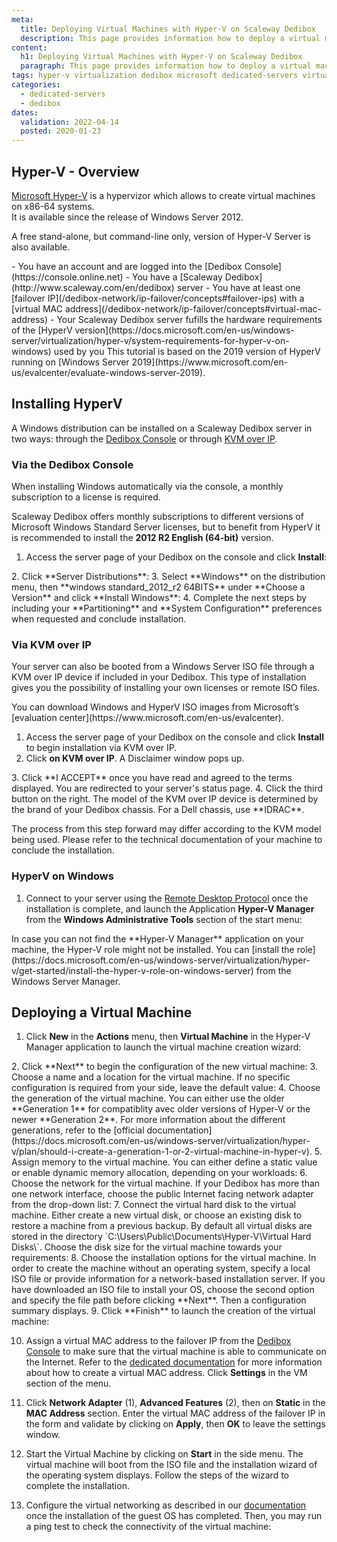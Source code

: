 ```yaml
---
meta:
  title: Deploying Virtual Machines with Hyper-V on Scaleway Dedibox
  description: This page provides information how to deploy a virtual machine with Microsoft Hyper-V on Scaleway Dedibox.
content:
  h1: Deploying Virtual Machines with Hyper-V on Scaleway Dedibox
  paragraph: This page provides information how to deploy a virtual machine with Microsoft Hyper-V on Scaleway Dedibox.
tags: hyper-v virtualization dedibox microsoft dedicated-servers virtual-machines
categories:
  - dedicated-servers
  - dedibox
dates:
  validation: 2022-04-14
  posted: 2020-01-23
---
```


## Hyper-V - Overview

[Microsoft Hyper-V](https://docs.microsoft.com/en-us/windows-server/virtualization/hyper-v/hyper-v-on-windows-server) is a hypervizor which allows to create virtual machines on x86-64 systems.  
It is available since the release of Windows Server 2012.

A free stand-alone, but command-line only, version of Hyper-V Server is also available.

<Message type="requirement">
- You have an account and are logged into the [Dedibox Console](https://console.online.net)
- You have a [Scaleway Dedibox](http://www.scaleway.com/en/dedibox) server
- You have at least one [failover IP](/dedibox-network/ip-failover/concepts#failover-ips) with a [virtual MAC address](/dedibox-network/ip-failover/concepts#virtual-mac-address)
- Your Scaleway Dedibox server fufills the hardware requirements of the [HyperV version](https://docs.microsoft.com/en-us/windows-server/virtualization/hyper-v/system-requirements-for-hyper-v-on-windows) used by you
</Message>

<Message type="note">
  This tutorial is based on the 2019 version of HyperV running on [Windows Server 2019](https://www.microsoft.com/en-us/evalcenter/evaluate-windows-server-2019).
</Message>

## Installing HyperV

A Windows distribution can be installed on a Scaleway Dedibox server in two ways: through the [Dedibox Console](https://console.online.net/en/login) or through [KVM over IP](<https://en.wikipedia.org/wiki/KVM_switch#KVM_over_IP_(IPKVM)>).

### Via the Dedibox Console

When installing Windows automatically via the console, a monthly subscription to a license is required.

Scaleway Dedibox offers monthly subscriptions to different versions of Microsoft Windows Standard Server licenses, but to benefit from HyperV it is recommended to install the **2012 R2 English (64-bit)** version.

1. Access the server page of your Dedibox on the console and click **Install**:
  <Lightbox src="scaleway-click-on-install.webp" width="600" alt="" />
2. Click **Server Distributions**:
  <Lightbox src="scaleway-distribution-options.webp" width="600" alt="" />
3. Select **Windows** on the distribution menu, then **windows standard_2012_r2 64BITS** under **Choose a Version** and click **Install Windows**:
  <Lightbox src="scaleway-install-windows.webp" width="600" alt="" />
4. Complete the next steps by including your **Partitioning** and **System Configuration** preferences when requested and conclude installation.

### Via KVM over IP

Your server can also be booted from a Windows Server ISO file through a KVM over IP device if included in your Dedibox. This type of installation gives you the possibility of installing your own licenses or remote ISO files.

<Message type="tip">
  You can download Windows and HyperV ISO images from Microsoft’s [evaluation center](https://www.microsoft.com/en-us/evalcenter).
</Message>

1. Access the server page of your Dedibox on the console and click **Install** to begin installation via KVM over IP.
2. Click **on KVM over IP**. A Disclaimer window pops up. 
  <Lightbox src="scaleway-kvm-over-ip.webp" width="600" alt="" />
3. Click **I ACCEPT** once you have read and agreed to the terms displayed. You are redirected to your server's status page.
  <Lightbox src="scaleway-disclaimer.webp" width="300" alt="" />
4. Click the third button on the right. The model of the KVM over IP device is determined by the brand of your Dedibox chassis. For a Dell chassis, use **IDRAC**.
  <Lightbox src="scaleway-idrac.webp" width="600" alt="" />

The process from this step forward may differ according to the KVM model being used. Please refer to the technical documentation of your machine to conclude the installation.

### HyperV on Windows

1. Connect to your server using the [Remote Desktop Protocol](https://en.wikipedia.org/wiki/Remote_Desktop_Protocol) once the installation is complete, and launch the Application **Hyper-V Manager** from the **Windows Administrative Tools** section of the start menu:
  <Lightbox src="scaleway-hyperv_manager.webp" width="250" alt="" />

  <Message type="note">
    In case you can not find the **Hyper-V Manager** application on your machine, the Hyper-V role might not be installed. You can [install the role](https://docs.microsoft.com/en-us/windows-server/virtualization/hyper-v/get-started/install-the-hyper-v-role-on-windows-server) from the Windows Server Manager.

  </Message>

## Deploying a Virtual Machine

1. Click **New** in the **Actions** menu, then **Virtual Machine** in the Hyper-V Manager application to launch the virtual machine creation wizard:
  <Lightbox src="scaleway-hyperv_01.webp" width="800" alt="" />
2. Click **Next** to begin the configuration of the new virtual machine:
  <Lightbox src="scaleway-hyperv_02.webp" width="600" alt="" />
3. Choose a name and a location for the virtual machine. If no specific configuration is required from your side, leave the default value:
  <Lightbox src="scaleway-hyperv_03.webp" width="600" alt="" />
4. Choose the generation of the virtual machine. You can either use the older **Generation 1** for compatiblity avec older versions of Hyper-V or the newer **Generation 2**. For more information about the different generations, refer to the [official documentation](https://docs.microsoft.com/en-us/windows-server/virtualization/hyper-v/plan/should-i-create-a-generation-1-or-2-virtual-machine-in-hyper-v).
  <Lightbox src="scaleway-hyperv_04.webp" width="600" alt="" />
5. Assign memory to the virtual machine. You can either define a static value or enable dynamic memory allocation, depending on your workloads:
  <Lightbox src="scaleway-hyperv_05.webp" width="600" alt="" />
6. Choose the network for the virtual machine. If your Dedibox has more than one network interface, choose the public Internet facing network adapter from the drop-down list:
  <Lightbox src="scaleway-hyperv_06.webp" width="600" alt="" />
7. Connect the virtual hard disk to the virtual machine. Either create a new virtual disk, or choose an existing disk to restore a machine from a previous backup. By default all virtual disks are stored in the directory `C:\Users\Public\Documents\Hyper-V\Virtual Hard Disks\`. Choose the disk size for the virtual machine towards your requirements:
  <Lightbox src="scaleway-hyperv_07.webp" width="600" alt="" />
8. Choose the installation options for the virtual machine. In order to create the machine without an operating system, specify a local ISO file or provide information for a network-based installation server. If you have downloaded an ISO file to install your OS, choose the second option and specify the file path before clicking **Next**. Then a configuration summary displays.
  <Lightbox src="scaleway-hyperv_08.webp" width="600" alt="" />
9. Click **Finish** to launch the creation of the virtual machine:
  <Lightbox src="scaleway-hyperv_09.webp" width="600" alt="" />

10. Assign a virtual MAC address to the failover IP from the [Dedibox Console](https://console.online.net/) to make sure that the virtual machine is able to communicate on the Internet. Refer to the [dedicated documentation](https://www.scaleway.com/en/docs/dedibox-network/ip-failover/how-to/create-virtual-mac/) for more information about how to create a virtual MAC address. Click **Settings** in the VM section of the menu.

  <Lightbox src="scaleway-hyperv_10.webp" width="800" alt="" />

11. Click **Network Adapter** (1), **Advanced Features** (2), then on **Static** in the **MAC Address** section. Enter the virtual MAC address of the failover IP in the form and validate by clicking on **Apply**, then **OK** to leave the settings window.

  <Lightbox src="scaleway-hyperv_11.webp" width="800" alt="" />

12. Start the Virtual Machine by clicking on **Start** in the side menu. The virtual machine will boot from the ISO file and the installation wizard of the operating system displays. Follow the steps of the wizard to complete the installation.

13. Configure the virtual networking as described in our [documentation](/compute/elastic-metal/how-to/configure-flexible-ip/) once the installation of the guest OS has completed. Then, you may run a ping test to check the connectivity of the virtual machine:

  <Lightbox src="scaleway-hyperv_12.webp" width="800" alt="" />
